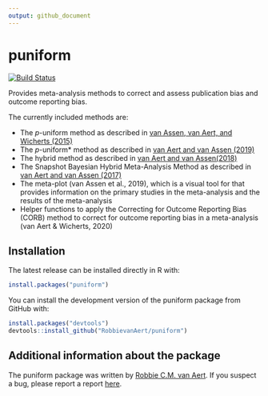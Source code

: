 ```yaml
---
output: github_document
---
```


<!-- README.md is generated from README.Rmd. Please edit that file -->

# puniform

[![Build Status](https://travis-ci.org/RobbievanAert/puniform.svg?branch=develop)](https://travis-ci.org/RobbievanAert/puniform)

Provides meta-analysis methods to correct and assess publication bias and outcome reporting bias. 

The currently included methods are:

+ The *p*-uniform method as described in [van Assen, van Aert, and Wicherts (2015)](http://dx.doi.org/10.1037/met0000025)
+ The *p*-uniform* method as described in [van Aert and van Assen (2019)](https://osf.io/preprints/metaarxiv/zqjr9/)
+ The hybrid method as described in [van Aert and van Assen(2018)](https://link.springer.com/article/10.3758/s13428-017-0967-6)
+ The Snapshot Bayesian Hybrid Meta-Analysis Method as described in [van Aert and van Assen (2017)](https://journals.plos.org/plosone/article?id=10.1371/journal.pone.0175302)
+ The meta-plot (van Assen et al., 2019), which is a visual tool for that provides information on the primary studies in the meta-analysis and the results of the meta-analysis
+ Helper functions to apply the Correcting for Outcome Reporting Bias (CORB) method to correct for outcome reporting bias in a meta-analysis (van Aert & Wicherts, 2020)
    
## Installation

The latest release can be installed directly in R with:

```r
install.packages("puniform")
```

You can install the development version of the puniform package from GitHub with:

```r
install.packages("devtools")
devtools::install_github("RobbievanAert/puniform")
```

## Additional information about the package

The puniform package was written by [Robbie C.M. van Aert](http://www.robbievanaert.com).
If you suspect a bug, please report a report [here](https://github.com/RobbievanAert/puniform/issues).